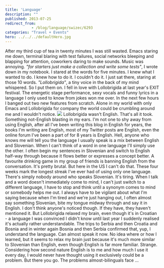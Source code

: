 ```yaml
---
title: 'Language'
description: ""
published: 2013-07-25
redirect_from: 
            - /blog/language/swizec/6293
categories: "Travel + Events"
hero: ../../../defaultHero.jpg
---
```

After my third cup of tea in twenty minutes I was still wasted. Emacs staring me down, terminal blaring with test failures, social networks bleeping and blapping for attention, coworkers daring to make sounds. Music was annoying. _&quot;for starters just make a collection and write some tests&quot;_, I wrote down in my notebook. I stared at the words for five minutes. I knew what I wanted to do. I knew how to do it. I couldn&#x27;t do it. I just sat there, staring at those 10 words. _&quot;Lollobrigida&quot;_, a tiny voice in the back of my mind whispered.  So I put them on. I fell in love with Lollobrigida at last year&#x27;s EXIT festival. The energetic stage performance, sexy vocals and funny lyrics in a language I only used to know from jokes won me over. In the next few hours I banged out two new features from scratch. Alone in my world with only Emacs and Lollobrigida for company the world could be crumbling around me and I wouldn&#x27;t notice. ![](https://www.filepicker.io/api/file/7sfFwonuTcC5KdBhmcBP) Lollobrigida wasn&#x27;t English. That&#x27;s all it took. Something not-English blasting in my ears. I&#x27;m not one to shy away from using English, after all I&#x27;ve been writing this blog in English for years, the books I&#x27;m writing are English, most of my Twitter posts are English, even the online forum I&#x27;ve been a part of for 8 years is English. Hell, anyone who knows me will tell you the language I usually speak is a mix between English and Slovenian. When I can&#x27;t think of a word in one language I&#x27;ll simply use the other. I often begin my sentences in Slovenian and switch to English half-way through because it flows better or expresses a concept better. A favourite drinking game in my group of friends is banning English from the conversation. It&#x27;s pretty brutal. But here in the US I can&#x27;t do that. These four weeks mark the longest streak I&#x27;ve ever had of using only one language. There&#x27;s simply nobody around who speaks Slovenian. It&#x27;s tiring. When I talk and a word doesn&#x27;t immediately come to mind, I can&#x27;t just switch to a different language, I have to stop and think until a synonym comes to mind or somebody helps me out. I always have to be vigilant about what I&#x27;m saying because when I&#x27;m tired and we&#x27;re just hanging out, I often almost say something Slovenian, bite my tongue midway through and say it in English. I don&#x27;t think anyone&#x27;s noticed though. If they have, they haven&#x27;t mentioned it. But Lollobrigida relaxed my brain, even though it&#x27;s in Croatian - a language I was convinced I didn&#x27;t know until last year I suddenly realised it&#x27;s actually rather understandable. The trips to Serbia and then Croatia and Bosnia and in winter again Bosnia and then Serbia confirmed that, yup, I understand the language. Can almost speak it now. No idea where or how I learned, but it seems to relax my brain just because it&#x27;s much more similar to Slovenian than English, even though English is far more familiar. Strange. Considering how second nature English is to me and how much I use it every day, I would never have thought using it exclusively could be a problem. But there you go. The problems almost-bilinguals face ...